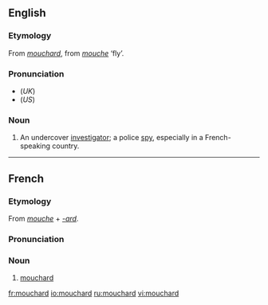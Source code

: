 ==English==
===Etymology===
From {{F.}} ''[[#French|mouchard]]'', from ''[[mouche]]'' ‘fly’.

===Pronunciation===
*(''UK'') {{IPA|/ˈmuːʃɑː/}}
*(''US'') {{IPA|/muˈʃɑɻd/}}

===Noun===
{{en-noun}}

# An undercover [[investigator]]; a police [[spy]], especially in a French-speaking country.

----

==French==
===Etymology===
From ''[[mouche]]'' + ''[[-ard]]''.

===Pronunciation===
{{IPA|/muʃaʁ/}}

===Noun===
{{fr-noun|m}}

# [[#English|mouchard]]

[[fr:mouchard]]
[[io:mouchard]]
[[ru:mouchard]]
[[vi:mouchard]]